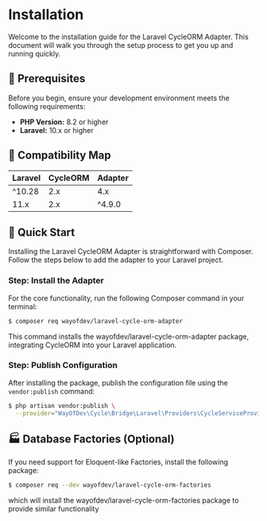 
# Installation

Welcome to the installation guide for the Laravel CycleORM Adapter. This document will walk you through the setup process to get you up and running quickly.

## 🚩 Prerequisites

Before you begin, ensure your development environment meets the following requirements:

- **PHP Version:** 8.2 or higher
- **Laravel:** 10.x or higher

## 🧩 Compatibility Map

| Laravel | CycleORM | Adapter |
|---------|----------|---------|
| ^10.28  | 2.x      | 4.x     |
| 11.x    | 2.x      | ^4.9.0  |


## 🚀 Quick Start

Installing the Laravel CycleORM Adapter is straightforward with Composer. Follow the steps below to add the adapter to your Laravel project.

<div className="steps-container">

### Step: Install the Adapter

For the core functionality, run the following Composer command in your terminal:

```bash
$ composer req wayofdev/laravel-cycle-orm-adapter
```

This command installs the wayofdev/laravel-cycle-orm-adapter package, integrating CycleORM into your Laravel application.

### Step: Publish Configuration

After installing the package, publish the configuration file using the `vendor:publish` command:

```bash
$ php artisan vendor:publish \
  --provider="WayOfDev\Cycle\Bridge\Laravel\Providers\CycleServiceProvider"
```

</div>

## 🏭 Database Factories (Optional)

If you need support for <ExternalLink href="https://laravel.com/docs/11.x/eloquent-factories">Eloquent-like Factories</ExternalLink>, install the following package:

```bash
$ composer req --dev wayofdev/laravel-cycle-orm-factories
```

which will install the <ExternalLink href="https://github.com/wayofdev/laravel-cycle-orm-factories">wayofdev/laravel-cycle-orm-factories</ExternalLink> package to provide similar functionality
